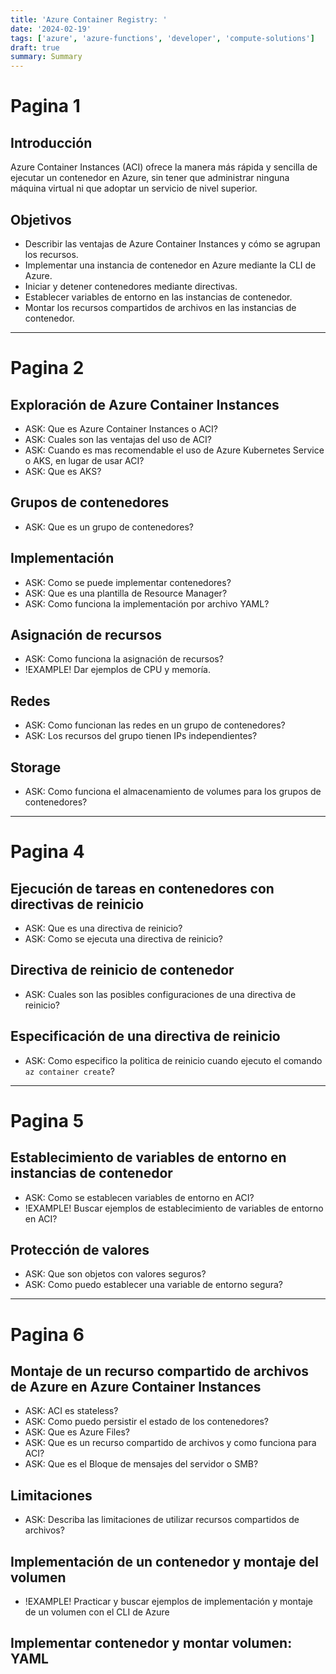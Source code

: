 ```yaml
---
title: 'Azure Container Registry: '
date: '2024-02-19'
tags: ['azure', 'azure-functions', 'developer', 'compute-solutions']
draft: true
summary: Summary
---
```


# Pagina 1

## Introducción

Azure Container Instances (ACI) ofrece la manera más rápida y sencilla de ejecutar un contenedor en Azure, sin tener que administrar ninguna máquina virtual ni que adoptar un servicio de nivel superior.

## Objetivos

- Describir las ventajas de Azure Container Instances y cómo se agrupan los recursos.
- Implementar una instancia de contenedor en Azure mediante la CLI de Azure.
- Iniciar y detener contenedores mediante directivas.
- Establecer variables de entorno en las instancias de contenedor.
- Montar los recursos compartidos de archivos en las instancias de contenedor.

---

# Pagina 2

## Exploración de Azure Container Instances

- ASK: Que es Azure Container Instances o ACI?
- ASK: Cuales son las ventajas del uso de ACI?
- ASK: Cuando es mas recomendable el uso de Azure Kubernetes Service o AKS, en lugar de usar ACI?
- ASK: Que es AKS?

## Grupos de contenedores

- ASK: Que es un grupo de contenedores?

## Implementación

- ASK: Como se puede implementar contenedores?
- ASK: Que es una plantilla de Resource Manager?
- ASK: Como funciona la implementación por archivo YAML?

## Asignación de recursos

- ASK: Como funciona la asignación de recursos?
- !EXAMPLE! Dar ejemplos de CPU y memoría.

## Redes

- ASK: Como funcionan las redes en un grupo de contenedores?
- ASK: Los recursos del grupo tienen IPs independientes?

## Storage

- ASK: Como funciona el almacenamiento de volumes para los grupos de contenedores?

---

# Pagina 4

## Ejecución de tareas en contenedores con directivas de reinicio

- ASK: Que es una directiva de reinicio?
- ASK: Como se ejecuta una directiva de reinicio?

## Directiva de reinicio de contenedor

- ASK: Cuales son las posibles configuraciones de una directiva de reinicio?

## Especificación de una directiva de reinicio

- ASK: Como especifico la politica de reinicio cuando ejecuto el comando `az container create`?

---

# Pagina 5

## Establecimiento de variables de entorno en instancias de contenedor

- ASK: Como se establecen variables de entorno en ACI?
- !EXAMPLE! Buscar ejemplos de establecimiento de variables de entorno en ACI?

## Protección de valores

- ASK: Que son objetos con valores seguros?
- ASK: Como puedo establecer una variable de entorno segura?

---

# Pagina 6

## Montaje de un recurso compartido de archivos de Azure en Azure Container Instances

- ASK: ACI es stateless?
- ASK: Como puedo persistir el estado de los contenedores?
- ASK: Que es Azure Files?
- ASK: Que es un recurso compartido de archivos y como funciona para ACI?
- ASK: Que es el Bloque de mensajes del servidor o SMB?

## Limitaciones

- ASK: Describa las limitaciones de utilizar recursos compartidos de archivos?

## Implementación de un contenedor y montaje del volumen

- !EXAMPLE! Practicar y buscar ejemplos de implementación y montaje de un volumen con el CLI de Azure

## Implementar contenedor y montar volumen: YAML

